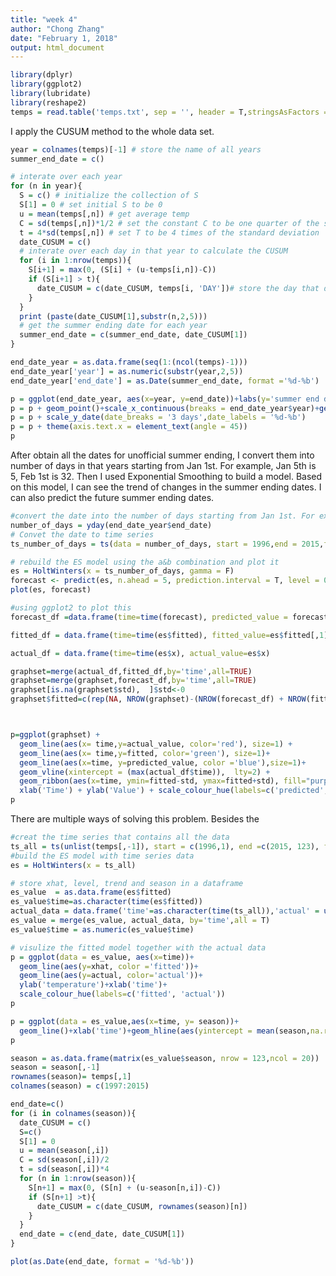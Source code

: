 ```yaml
---
title: "week 4"
author: "Chong Zhang"
date: "February 1, 2018"
output: html_document
---
```


```r
library(dplyr)
library(ggplot2)
library(lubridate)
library(reshape2)
temps = read.table('temps.txt', sep = '', header = T,stringsAsFactors = F)
```

I apply the CUSUM method to the whole data set.
```r
year = colnames(temps)[-1] # store the name of all years
summer_end_date = c()

# interate over each year
for (n in year){
  S = c() # initialize the collection of S
  S[1] = 0 # set initial S to be 0
  u = mean(temps[,n]) # get average temp
  C = sd(temps[,n])*1/2 # set the constant C to be one quarter of the standard deviation
  t = 4*sd(temps[,n]) # set T to be 4 times of the standard deviation
  date_CUSUM = c()
  # interate over each day in that year to calculate the CUSUM
  for (i in 1:nrow(temps)){
    S[i+1] = max(0, (S[i] + (u-temps[i,n])-C))
    if (S[i+1] > t){
      date_CUSUM = c(date_CUSUM, temps[i, 'DAY'])# store the day that detects a change
    }
  }
  print (paste(date_CUSUM[1],substr(n,2,5)))
  # get the summer ending date for each year
  summer_end_date = c(summer_end_date, date_CUSUM[1]) 
}

end_date_year = as.data.frame(seq(1:(ncol(temps)-1)))
end_date_year['year'] = as.numeric(substr(year,2,5))
end_date_year['end_date'] = as.Date(summer_end_date, format ='%d-%b')

p = ggplot(end_date_year, aes(x=year, y=end_date))+labs(y='summer end date')
p = p + geom_point()+scale_x_continuous(breaks = end_date_year$year)+geom_line()
p = p + scale_y_date(date_breaks = '3 days',date_labels = '%d-%b')
p = p + theme(axis.text.x = element_text(angle = 45))
p
```

After obtain all the dates for unofficial summer ending, I convert them into number of days in that years starting from Jan 1st. For example, Jan 5th is 5, Feb 1st is 32. Then I used Exponential Smoothing to build a model. Based on this model, I can see the trend of changes in the summer ending dates. I can also predict the future summer ending dates.
```r
#convert the date into the number of days starting from Jan 1st. For example, Jan 5th is 5, Feb 1st is 32.
number_of_days = yday(end_date_year$end_date)
# Convet the date to time series
ts_number_of_days = ts(data = number_of_days, start = 1996,end = 2015,frequency = 1)

# rebuild the ES model using the a&b combination and plot it
es = HoltWinters(x = ts_number_of_days, gamma = F)
forecast <- predict(es, n.ahead = 5, prediction.interval = T, level = 0.95)
plot(es, forecast)

#using ggplot2 to plot this 
forecast_df =data.frame(time=time(forecast), predicted_value = forecast[,1], std = forecast[,2]-forecast[,1])

fitted_df = data.frame(time=time(es$fitted), fitted_value=es$fitted[,1])

actual_df = data.frame(time=time(es$x), actual_value=es$x)

graphset=merge(actual_df,fitted_df,by='time',all=TRUE)
graphset=merge(graphset,forecast_df,by='time',all=TRUE)
graphset[is.na(graphset$std),  ]$std<-0
graphset$fitted=c(rep(NA, NROW(graphset)-(NROW(forecast_df) + NROW(fitted_df))),  fitted_df$fitted_value,  forecast_df$predicted_value)



p=ggplot(graphset) + 
  geom_line(aes(x= time,y=actual_value, color='red'), size=1) + 
  geom_line(aes(x= time,y=fitted, color='green'), size=1)+
  geom_line(aes(x=time, y=predicted_value, color ='blue'),size=1)+
  geom_vline(xintercept = (max(actual_df$time)),  lty=2) + 
  geom_ribbon(aes(x=time, ymin=fitted-std, ymax=fitted+std), fill="purple", alpha=0.2)+
  xlab('Time') + ylab('Value') + scale_colour_hue(labels=c('predicted','es-fitted','actual'))
p
```

There are multiple ways of solving this problem. Besides the
```r
#creat the time series that contains all the data
ts_all = ts(unlist(temps[,-1]), start = c(1996,1), end =c(2015, 123), frequency = 123 )
#build the ES model with time series data
es = HoltWinters(x = ts_all)

# store xhat, level, trend and season in a dataframe
es_value  = as.data.frame(es$fitted)
es_value$time=as.character(time(es$fitted))
actual_data = data.frame('time'=as.character(time(ts_all)),'actual' = unlist(temps[,-1]))
es_value = merge(es_value, actual_data, by='time',all = T)
es_value$time = as.numeric(es_value$time)

# visulize the fitted model together with the actual data
p = ggplot(data = es_value, aes(x=time))+
  geom_line(aes(y=xhat, color ='fitted'))+
  geom_line(aes(y=actual, color='actual'))+
  ylab('temperature')+xlab('time')+
  scale_colour_hue(labels=c('fitted', 'actual'))
p

p = ggplot(data = es_value,aes(x=time, y= season))+
  geom_line()+xlab('time')+geom_hline(aes(yintercept = mean(season,na.rm = T)),color='red',size=2)
p

season = as.data.frame(matrix(es_value$season, nrow = 123,ncol = 20))
season = season[,-1]
rownames(season)= temps[,1]
colnames(season) = c(1997:2015)

end_date=c()
for (i in colnames(season)){
  date_CUSUM = c()
  S=c()
  S[1] = 0
  u = mean(season[,i])
  C = sd(season[,i])/2
  t = sd(season[,i])*4
  for (n in 1:nrow(season)){
    S[n+1] = max(0, (S[n] + (u-season[n,i])-C))
    if (S[n+1] >t){
      date_CUSUM = c(date_CUSUM, rownames(season)[n])
    }
  }
  end_date = c(end_date, date_CUSUM[1])
}

plot(as.Date(end_date, format = '%d-%b'))

```
